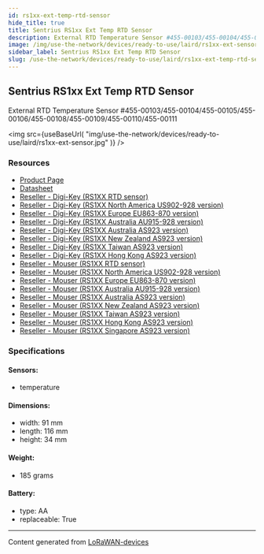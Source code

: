 ```yaml
---
id: rs1xx-ext-temp-rtd-sensor
hide_title: true
title: Sentrius RS1xx Ext Temp RTD Sensor
description: External RTD Temperature Sensor #455-00103/455-00104/455-00105/455-00106/455-00108/455-00109/455-00110/455-00111
image: /img/use-the-network/devices/ready-to-use/laird/rs1xx-ext-sensor.jpg
sidebar_label: Sentrius RS1xx Ext Temp RTD Sensor
slug: /use-the-network/devices/ready-to-use/laird/rs1xx-ext-temp-rtd-sensor
---
```



## Sentrius RS1xx Ext Temp RTD Sensor

External RTD Temperature Sensor #455-00103/455-00104/455-00105/455-00106/455-00108/455-00109/455-00110/455-00111

<img
src={useBaseUrl(
"img/use-the-network/devices/ready-to-use/laird/rs1xx-ext-sensor.jpg"
)}
/>

### Resources

- [Product Page](https://www.lairdconnect.com/wireless-modules/lorawan-solutions/sentrius-rs1xx-lora-enabled-sensors)
- [Datasheet](https://www.lairdconnect.com/node/11151)
- [Reseller - Digi-Key (RS1XX RTD sensor)](https://www.digikey.com/en/products/detail/laird-connectivity-inc/455-00112/11691225)
- [Reseller - Digi-Key (RS1XX North America US902-928 version)](https://www.digikey.com/en/products/detail/laird-connectivity-inc/455-00103/11691229)
- [Reseller - Digi-Key (RS1XX Europe EU863-870 version)](https://www.digikey.com/en/products/detail/laird-connectivity-inc/455-00104/11691233)
- [Reseller - Digi-Key (RS1XX Australia AU915-928 version)](https://www.digikey.com/en/products/detail/laird-connectivity-inc/455-00110/11691226?s=N4IgTCBcDaICwFYEFoAMqCMHUgLoF8g)
- [Reseller - Digi-Key (RS1XX Australia AS923 version)](https://www.digikey.com/en/products/detail/laird-connectivity-inc/455-00111/11691228?s=N4IgTCBcDaICwFYEFoAMqCMWQF0C%2BQA)
- [Reseller - Digi-Key (RS1XX New Zealand AS923 version)](https://www.digikey.com/en/products/detail/laird-connectivity-inc/455-00106/11691231?s=N4IgTCBcDaICwFYEFoAMqCMqBsIC6AvkA)
- [Reseller - Digi-Key (RS1XX Taiwan AS923 version)](https://www.digikey.com/en/products/detail/laird-connectivity-inc/455-00105/11691232?s=N4IgTCBcDaICwFYEFoAMqCMqEgLoF8g)
- [Reseller - Digi-Key (RS1XX Hong Kong AS923 version)](https://www.digikey.com/en/products/detail/laird-connectivity-inc/455-00109/11691230)
- [Reseller - Mouser (RS1XX RTD sensor)](https://www.mouser.com/ProductDetail/Laird-Connectivity/455-00112?qs=rI7uf1IzohSFux28s78pfg%3D%3D)
- [Reseller - Mouser (RS1XX North America US902-928 version)](https://www.mouser.com/ProductDetail/Laird-Connectivity/455-00103?qs=%2Fha2pyFaduhXFoy1WA9XV2vBTzTp8vtDxz5gbLwKGuEHlaDNXcpGUA%3D%3D)
- [Reseller - Mouser (RS1XX Europe EU863-870 version)](https://www.mouser.com/ProductDetail/Laird-Connectivity/455-00104?qs=%2Fha2pyFaduhXFoy1WA9XVzMYyci9zgKfqcOB26mV3Wbr2tEqrVoBLQ%3D%3D)
- [Reseller - Mouser (RS1XX Australia AU915-928 version)](https://www.mouser.com/ProductDetail/Laird-Connectivity/455-00110?qs=%2Fha2pyFaduiy%2FNQk39CM%2F5ypVFlEvpUtQp5jPkOSUP7de2I0phLIwQ%3D%3D)
- [Reseller - Mouser (RS1XX Australia AS923 version)](https://www.mouser.com/ProductDetail/Laird-Connectivity/455-00111?qs=%2Fha2pyFaduiy%2FNQk39CM%2F1sgT1WDccUtcvB4RNQhVzf2zwgAA%252BNhog%3D%3D)
- [Reseller - Mouser (RS1XX New Zealand AS923 version)](https://www.mouser.com/ProductDetail/Laird-Connectivity/455-00106?qs=%2Fha2pyFaduhXFoy1WA9XV8HX6C1ZeLF%252Bx3h65D68H%2F9HG3MrZ8TvtA%3D%3D)
- [Reseller - Mouser (RS1XX Taiwan AS923 version)](https://www.mouser.com/ProductDetail/Laird-Connectivity/455-00105?qs=%2Fha2pyFaduhXFoy1WA9XV1o37c8GRNlXZZ%252Bi6JF0JtgVqB%2Fz0xbgOQ%3D%3D)
- [Reseller - Mouser (RS1XX Hong Kong AS923 version)](https://www.mouser.com/ProductDetail/Laird-Connectivity/455-00109?qs=rI7uf1IzohSvZ%2F5rjkxGTw%3D%3D)
- [Reseller - Mouser (RS1XX Singapore AS923 version)](https://www.mouser.com/ProductDetail/Laird-Connectivity/455-00108?qs=W%2FMpXkg%252BdQ4uz46Y19fr%252BQ%3D%3D)

### Specifications

#### Sensors:
- temperature
#### Dimensions:
- width: 91 mm
- length: 116 mm
- height: 34 mm
#### Weight: 
- 185 grams
#### Battery: 
- type: AA
- replaceable: True



---
Content generated from [LoRaWAN-devices](https://github.com/TheThingsNetwork/lorawan-devices)